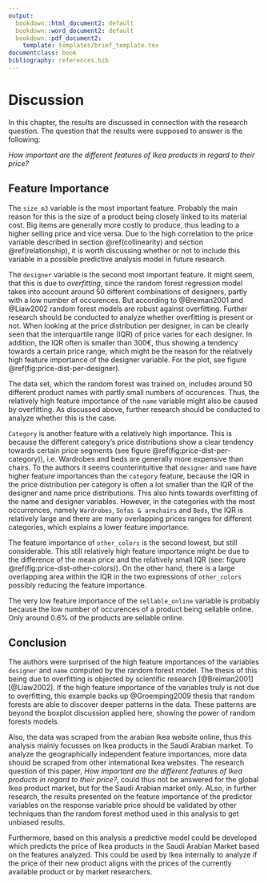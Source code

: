 ```yaml
---
output:
  bookdown::html_document2: default
  bookdown::word_document2: default
  bookdown::pdf_document2: 
    template: templates/brief_template.tex
documentclass: book
bibliography: references.bib
---
```

  
# Discussion {#discussion}
\hfill\textcolor{gray}{by J. Pein}

In this chapter, the results are discussed in connection with the research question. The question that the results were supposed to answer is the following:

*How important are the different features of Ikea products in regard to their price?*

## Feature Importance

The `size_m3` variable is the most important feature. Probably the main reason for this is the size of a product being closely linked to its material cost. Big items are generally more costly to produce, thus leading to a higher selling price and vice versa. Due to the high correlation to the price variable described in section \@ref(collinearity) and section \@ref(relationship), it is worth discussing whether or not to include this variable in a possible predictive analysis model in future research. 

The `designer` variable is the second most important feature. It might seem, that this is due to *overfitting*, since the random forest regression model takes into account around 50 different combinations of designers, partly with a low number of occurences. But according to @Breiman2001 and @Liaw2002 random forest models are robust against overfitting. Further research should be conducted to analyze whether overfitting is present or not.
When looking at the price distribution per designer, in can be clearly seen that the interquartile range (IQR) of price varies for each designer. In addition, the IQR often is smaller than 300€, thus showing a tendency towards a certain price range, which might be the reason for the relatively high feature importance of the designer variable. For the plot, see figure \@ref(fig:price-dist-per-designer).

The data set, which the random forest was trained on, includes around 50 different product names with partly small numbers of occurences. Thus, the relatively high feature importance of the `name` variable might also be caused by overfitting. As discussed above, further research should be conducted to analyze whether this is the case.

`Category` is another feature with a relatively high importance. This is because the different category's price distributions show a clear tendency towards certain price segments (see figure \@ref(fig:price-dist-per-category)), i.e. Wardrobes and beds are generally more expensive than chairs.
To the authors it seems counterintuitive that `designer` and `name` have higher feature importances than the `category` feature, because the IQR in the price distribution per category is often a lot smaller than the IQR of the designer and name price distributions. This also hints towards overfitting of the name and designer variables. However, in the categories with the most occurrences, namely `Wardrobes`, `Sofas & armchairs` and `Beds`, the IQR is relatively large and there are many overlapping prices ranges for different categories, which explains a lower feature importance.

The feature importance of `other_colors` is the second lowest, but still considerable. This still relatively high feature importance might be due to the difference of the mean price and the relatively small IQR (see: figure \@ref(fig:price-dist-other-colors)). On the other hand, there is a large overlapping area within the IQR in the two expressions of `other_colors` possibly reducing the feature importance.

The very low feature importance of the `sellable_online` variable is probably because the low number of occurences of a product being sellable online. Only around 0.6% of the products are sellable online.

## Conclusion

The authors were surprised of the high feature importances of the variables `designer` and `name` computed by the random forest model. The thesis of this being due to overfitting is objected by scientific research [@Breiman2001][@Liaw2002]. If the high feature importance of the variables truly is not due to overfitting, this example backs up @Groemping2009 thesis that random forests are able to discover deeper patterns in the data. These patterns are beyond the boxplot discussion applied here, showing the power of random forests models.

Also, the data was scraped from the arabian Ikea website online, thus this analysis mainly focusses on Ikea products in the Saudi Arabian market. To analyze the geographically independent feature importances, more data should be scraped from other international Ikea websites. The research question of this paper, *How important are the different features of Ikea products in regard to their price?*, could thus not be answered for the global Ikea product market, but for the Saudi Arabian market only. ALso, in further research, the results presented on the feature importance of the predictor variables on the response variable price should be validated by other techniques than the random forest method used in this analysis to get unbiased results. 

Furthermore, based on this analysis a predictive model could be developed which predicts the price of Ikea products in the Saudi Arabian Market based on the features analyzed. This could be used by Ikea internally to analyze if the price of their new product aligns with the prices of the currently available product or by market researchers. 










